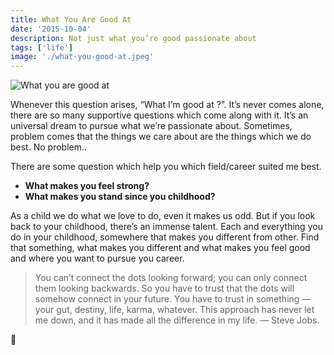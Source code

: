 ```yaml
---
title: What You Are Good At
date: '2015-10-04'
description: Not just what you’re good passionate about
tags: ['life']
image: './what-you-good-at.jpeg'
---
```


![What you are good at](./what-you-good-at.jpeg)

Whenever this question arises, “What I’m good at ?”. It’s never comes alone, there are so many supportive questions which come along with it. It’s an universal dream to pursue what we’re passionate about. Sometimes, problem comes that the things we care about are the things which we do best. No problem..

There are some question which help you which field/career suited me best.

- **What makes you feel strong?**
- **What makes you stand since you childhood?**

As a child we do what we love to do, even it makes us odd. But if you look back to your childhood, there’s an immense talent. Each and everything you do in your childhood, somewhere that makes you different from other. Find that something, what makes you different and what makes you feel good and where you want to pursue you career.

> You can’t connect the dots looking forward; you can only connect them looking backwards. So you have to trust that the dots will somehow connect in your future. You have to trust in something — your gut, destiny, life, karma, whatever. This approach has never let me down, and it has made all the difference in my life. — Steve Jobs.

🙏
